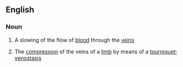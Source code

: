 ==English==

===Noun===
{{en-noun|-}}

#{{medicine}} A slowing of the flow of [[blood]] through the [[vein]]s
#{{medicine}} The [[compression]] of the veins of a [[limb]] by means of a [[tourniquet]]; [[venostasis]]